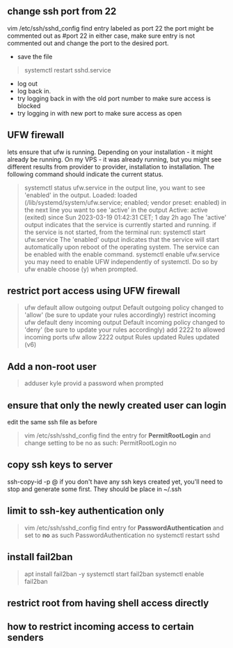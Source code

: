 ## change ssh port from 22
vim /etc/ssh/sshd_config
find entry labeled as 
port 22
the port might be commented out as
#port 22
in either case, make sure entry is not commented out and change the port to the desired port.
- save the file
> systemctl restart sshd.service
- log out
- log back in.
- try logging back in with the old port number to make sure access is blocked
- try logging in with new port to make sure access as open

## UFW firewall
lets ensure that ufw is running. Depending on your installation - it might already be running.  On my VPS - it was already running, but you might see different results from provider to provider, installation to installation.  The following command should indicate the current status.
> systemctl status ufw.service
in the output line, you want to see 'enabled' in the output.
> Loaded: loaded (/lib/systemd/system/ufw.service; enabled; vendor preset: enabled)
in the next line you want to see 'active' in the output
> Active: active (exited) since Sun 2023-03-19 01:42:31 CET; 1 day 2h ago
The 'active' output indicates that the service is currently started and running.  if the service is not started, from the terminal run:
> systemctl start ufw.service
The 'enabled' output indicates that the service will start automatically upon reboot of the operating system.  The service can be enabled with the enable command.
> systemctl enable ufw.service
you may need to enable UFW independently of systemctl. Do so by 
> ufw enable
choose (y) when prompted.


## restrict port access using UFW firewall
> ufw default allow outgoing
output
> Default outgoing policy changed to 'allow'
> (be sure to update your rules accordingly)
restrict incoming
> ufw default deny incoming
output
> Default incoming policy changed to 'deny'
> (be sure to update your rules accordingly)
add 2222 to allowed incoming ports
> ufw allow 2222
output
> Rules updated
> Rules updated (v6)

## Add a non-root user
> adduser kyle
provid a password when prompted

## ensure that only the newly created user can login
edit the same ssh file as before 
> vim /etc/ssh/sshd_config
find the entry for __PermitRootLogin__ and change setting to be no as such:
> PermitRootLogin no

## copy ssh keys to server
ssh-copy-id -p <port number> <user>@<server-address>
if you don't have any ssh keys created yet, you'll need to stop and generate some first.  They should be place in ~/.ssh

## limit to ssh-key authentication only
> vim /etc/ssh/sshd_config
find entry for __PasswordAuthentication__ and set to __no__ as such
> PasswordAuthentication no
> systemctl restart sshd

## install fail2ban
> apt install fail2ban -y
> systemctl start fail2ban
> systemctl enable fail2ban

## restrict root from having shell access directly

## how to restrict incoming access to certain senders

